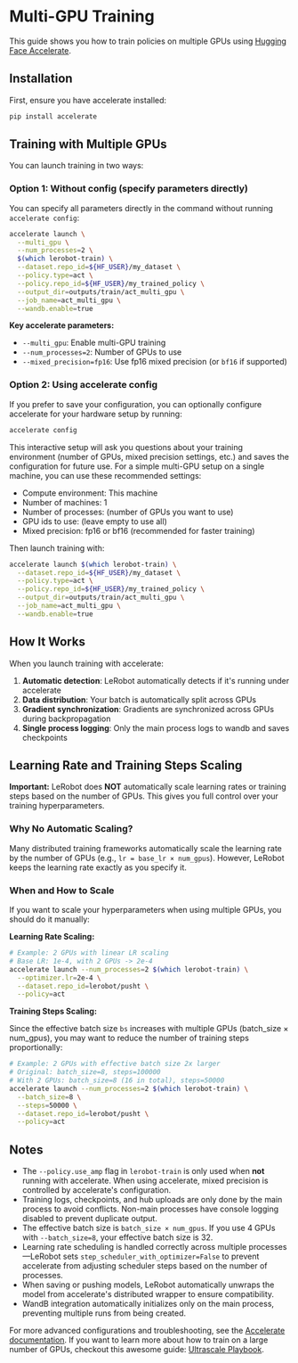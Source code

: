 # Multi-GPU Training

This guide shows you how to train policies on multiple GPUs using [Hugging Face Accelerate](https://huggingface.co/docs/accelerate).

## Installation

First, ensure you have accelerate installed:

```bash
pip install accelerate
```

## Training with Multiple GPUs

You can launch training in two ways:

### Option 1: Without config (specify parameters directly)

You can specify all parameters directly in the command without running `accelerate config`:

```bash
accelerate launch \
  --multi_gpu \
  --num_processes=2 \
  $(which lerobot-train) \
  --dataset.repo_id=${HF_USER}/my_dataset \
  --policy.type=act \
  --policy.repo_id=${HF_USER}/my_trained_policy \
  --output_dir=outputs/train/act_multi_gpu \
  --job_name=act_multi_gpu \
  --wandb.enable=true
```

**Key accelerate parameters:**

- `--multi_gpu`: Enable multi-GPU training
- `--num_processes=2`: Number of GPUs to use
- `--mixed_precision=fp16`: Use fp16 mixed precision (or `bf16` if supported)

### Option 2: Using accelerate config

If you prefer to save your configuration, you can optionally configure accelerate for your hardware setup by running:

```bash
accelerate config
```

This interactive setup will ask you questions about your training environment (number of GPUs, mixed precision settings, etc.) and saves the configuration for future use. For a simple multi-GPU setup on a single machine, you can use these recommended settings:

- Compute environment: This machine
- Number of machines: 1
- Number of processes: (number of GPUs you want to use)
- GPU ids to use: (leave empty to use all)
- Mixed precision: fp16 or bf16 (recommended for faster training)

Then launch training with:

```bash
accelerate launch $(which lerobot-train) \
  --dataset.repo_id=${HF_USER}/my_dataset \
  --policy.type=act \
  --policy.repo_id=${HF_USER}/my_trained_policy \
  --output_dir=outputs/train/act_multi_gpu \
  --job_name=act_multi_gpu \
  --wandb.enable=true
```

## How It Works

When you launch training with accelerate:

1. **Automatic detection**: LeRobot automatically detects if it's running under accelerate
2. **Data distribution**: Your batch is automatically split across GPUs
3. **Gradient synchronization**: Gradients are synchronized across GPUs during backpropagation
4. **Single process logging**: Only the main process logs to wandb and saves checkpoints

## Learning Rate and Training Steps Scaling

**Important:** LeRobot does **NOT** automatically scale learning rates or training steps based on the number of GPUs. This gives you full control over your training hyperparameters.

### Why No Automatic Scaling?

Many distributed training frameworks automatically scale the learning rate by the number of GPUs (e.g., `lr = base_lr × num_gpus`).
However, LeRobot keeps the learning rate exactly as you specify it.

### When and How to Scale

If you want to scale your hyperparameters when using multiple GPUs, you should do it manually:

**Learning Rate Scaling:**

```bash
# Example: 2 GPUs with linear LR scaling
# Base LR: 1e-4, with 2 GPUs -> 2e-4
accelerate launch --num_processes=2 $(which lerobot-train) \
  --optimizer.lr=2e-4 \
  --dataset.repo_id=lerobot/pusht \
  --policy=act
```

**Training Steps Scaling:**

Since the effective batch size `bs` increases with multiple GPUs (batch_size × num_gpus), you may want to reduce the number of training steps proportionally:

```bash
# Example: 2 GPUs with effective batch size 2x larger
# Original: batch_size=8, steps=100000
# With 2 GPUs: batch_size=8 (16 in total), steps=50000
accelerate launch --num_processes=2 $(which lerobot-train) \
  --batch_size=8 \
  --steps=50000 \
  --dataset.repo_id=lerobot/pusht \
  --policy=act
```

## Notes

- The `--policy.use_amp` flag in `lerobot-train` is only used when **not** running with accelerate. When using accelerate, mixed precision is controlled by accelerate's configuration.
- Training logs, checkpoints, and hub uploads are only done by the main process to avoid conflicts. Non-main processes have console logging disabled to prevent duplicate output.
- The effective batch size is `batch_size × num_gpus`. If you use 4 GPUs with `--batch_size=8`, your effective batch size is 32.
- Learning rate scheduling is handled correctly across multiple processes—LeRobot sets `step_scheduler_with_optimizer=False` to prevent accelerate from adjusting scheduler steps based on the number of processes.
- When saving or pushing models, LeRobot automatically unwraps the model from accelerate's distributed wrapper to ensure compatibility.
- WandB integration automatically initializes only on the main process, preventing multiple runs from being created.

For more advanced configurations and troubleshooting, see the [Accelerate documentation](https://huggingface.co/docs/accelerate). If you want to learn more about how to train on a large number of GPUs, checkout this awesome guide: [Ultrascale Playbook](https://huggingface.co/spaces/nanotron/ultrascale-playbook).
